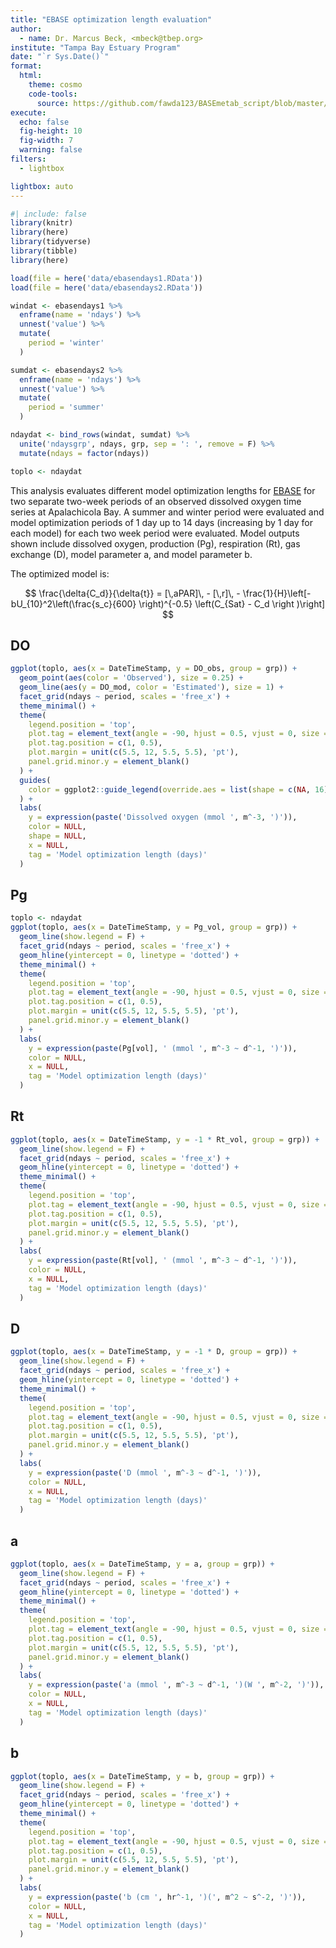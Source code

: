 ```yaml
---
title: "EBASE optimization length evaluation"
author: 
  - name: Dr. Marcus Beck, <mbeck@tbep.org>
institute: "Tampa Bay Estuary Program"
date: "`r Sys.Date()`"
format:
  html:
    theme: cosmo
    code-tools: 
      source: https://github.com/fawda123/BASEmetab_script/blob/master/R/ebasendays.R
execute:
  echo: false
  fig-height: 10
  fig-width: 7
  warning: false
filters:
  - lightbox

lightbox: auto
---
```

  
```r
#| include: false
library(knitr)
library(here)
library(tidyverse)
library(tibble)
library(here)

load(file = here('data/ebasendays1.RData'))
load(file = here('data/ebasendays2.RData'))

windat <- ebasendays1 %>% 
  enframe(name = 'ndays') %>% 
  unnest('value') %>% 
  mutate(
    period = 'winter'
  )

sumdat <- ebasendays2 %>% 
  enframe(name = 'ndays') %>% 
  unnest('value') %>% 
  mutate(
    period = 'summer'
  )

ndaydat <- bind_rows(windat, sumdat) %>% 
  unite('ndaysgrp', ndays, grp, sep = ': ', remove = F) %>% 
  mutate(ndays = factor(ndays))

toplo <- ndaydat 
```

This analysis evaluates different model optimization lengths for [EBASE](https://fawda123.github.io/EBASE/index.html) for two separate two-week periods of an observed dissolved oxygen time series at Apalachicola Bay. A summer and winter period were evaluated and model optimization periods of 1 day up to 14 days (increasing by 1 day for each model) for each two week period were evaluated.  Model outputs shown include dissolved oxygen, production (Pg), respiration (Rt), gas exchange (D), model parameter a, and model parameter b. 

The optimized model is: 

$$
\frac{\delta{C_d}}{\delta{t}} = [\,aPAR]\, - [\,r]\, - \frac{1}{H}\left[-bU_{10}^2\left(\frac{s_c}{600} \right)^{-0.5} \left(C_{Sat} - C_d \right )\right]
$$

::: {.panel-tabset}

## DO

```r
ggplot(toplo, aes(x = DateTimeStamp, y = DO_obs, group = grp)) + 
  geom_point(aes(color = 'Observed'), size = 0.25) +
  geom_line(aes(y = DO_mod, color = 'Estimated'), size = 1) + 
  facet_grid(ndays ~ period, scales = 'free_x') + 
  theme_minimal() + 
  theme(
    legend.position = 'top',
    plot.tag = element_text(angle = -90, hjust = 0.5, vjust = 0, size = rel(1)),
    plot.tag.position = c(1, 0.5), 
    plot.margin = unit(c(5.5, 12, 5.5, 5.5), 'pt'), 
    panel.grid.minor.y = element_blank()
  ) +
  guides(
    color = ggplot2::guide_legend(override.aes = list(shape = c(NA, 16), linetype = c(1, NA)))
  ) +
  labs(
    y = expression(paste('Dissolved oxygen (mmol ', m^-3, ')')),
    color = NULL,
    shape = NULL,
    x = NULL,
    tag = 'Model optimization length (days)'
  )
```

## Pg

```r
toplo <- ndaydat
ggplot(toplo, aes(x = DateTimeStamp, y = Pg_vol, group = grp)) + 
  geom_line(show.legend = F) + 
  facet_grid(ndays ~ period, scales = 'free_x') + 
  geom_hline(yintercept = 0, linetype = 'dotted') + 
  theme_minimal() + 
  theme(
    legend.position = 'top',
    plot.tag = element_text(angle = -90, hjust = 0.5, vjust = 0, size = rel(1)),
    plot.tag.position = c(1, 0.5), 
    plot.margin = unit(c(5.5, 12, 5.5, 5.5), 'pt'), 
    panel.grid.minor.y = element_blank()
  ) +
  labs(
    y = expression(paste(Pg[vol], ' (mmol ', m^-3 ~ d^-1, ')')),
    color = NULL,
    x = NULL,
    tag = 'Model optimization length (days)'
  )
```

## Rt

```r
ggplot(toplo, aes(x = DateTimeStamp, y = -1 * Rt_vol, group = grp)) + 
  geom_line(show.legend = F) + 
  facet_grid(ndays ~ period, scales = 'free_x') + 
  geom_hline(yintercept = 0, linetype = 'dotted') + 
  theme_minimal() + 
  theme(
    legend.position = 'top',
    plot.tag = element_text(angle = -90, hjust = 0.5, vjust = 0, size = rel(1)),
    plot.tag.position = c(1, 0.5), 
    plot.margin = unit(c(5.5, 12, 5.5, 5.5), 'pt'), 
    panel.grid.minor.y = element_blank()
  ) +
  labs(
    y = expression(paste(Rt[vol], ' (mmol ', m^-3 ~ d^-1, ')')),
    color = NULL,
    x = NULL,
    tag = 'Model optimization length (days)'
  )
```

## D

```r
ggplot(toplo, aes(x = DateTimeStamp, y = -1 * D, group = grp)) + 
  geom_line(show.legend = F) + 
  facet_grid(ndays ~ period, scales = 'free_x') + 
  geom_hline(yintercept = 0, linetype = 'dotted') + 
  theme_minimal() + 
  theme(
    legend.position = 'top',
    plot.tag = element_text(angle = -90, hjust = 0.5, vjust = 0, size = rel(1)),
    plot.tag.position = c(1, 0.5), 
    plot.margin = unit(c(5.5, 12, 5.5, 5.5), 'pt'), 
    panel.grid.minor.y = element_blank()
  ) +
  labs(
    y = expression(paste('D (mmol ', m^-3 ~ d^-1, ')')),
    color = NULL,
    x = NULL,
    tag = 'Model optimization length (days)'
  )
```

## a

```r
ggplot(toplo, aes(x = DateTimeStamp, y = a, group = grp)) + 
  geom_line(show.legend = F) + 
  facet_grid(ndays ~ period, scales = 'free_x') + 
  geom_hline(yintercept = 0, linetype = 'dotted') + 
  theme_minimal() + 
  theme(
    legend.position = 'top',
    plot.tag = element_text(angle = -90, hjust = 0.5, vjust = 0, size = rel(1)),
    plot.tag.position = c(1, 0.5), 
    plot.margin = unit(c(5.5, 12, 5.5, 5.5), 'pt'), 
    panel.grid.minor.y = element_blank()
  ) +
  labs(
    y = expression(paste('a (mmol ', m^-3 ~ d^-1, ')(W ', m^-2, ')')),
    color = NULL,
    x = NULL,
    tag = 'Model optimization length (days)'
  )
```

## b

```r
ggplot(toplo, aes(x = DateTimeStamp, y = b, group = grp)) + 
  geom_line(show.legend = F) + 
  facet_grid(ndays ~ period, scales = 'free_x') + 
  geom_hline(yintercept = 0, linetype = 'dotted') + 
  theme_minimal() + 
  theme(
    legend.position = 'top',
    plot.tag = element_text(angle = -90, hjust = 0.5, vjust = 0, size = rel(1)),
    plot.tag.position = c(1, 0.5), 
    plot.margin = unit(c(5.5, 12, 5.5, 5.5), 'pt'), 
    panel.grid.minor.y = element_blank()
  ) +
  labs(
    y = expression(paste('b (cm ', hr^-1, ')(', m^2 ~ s^-2, ')')),
    color = NULL,
    x = NULL,
    tag = 'Model optimization length (days)'
  )
```

:::